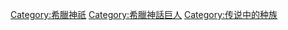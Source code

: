 {{Commonscat|Titans}}

{{noteTA
|1=zh-hans:提坦; zh-cn:提坦; zh-tw:泰坦; zh-hk:泰坦;
|2=zh-hans:普罗米修斯; zh-cn:普罗米修斯; zh-tw:普羅米修斯; zh-hk:普羅米修斯;
}}

[[Category:希臘神祇|Category:希臘神祇]]
[[Category:希臘神話巨人|Category:希臘神話巨人]]
[[Category:传说中的种族|Category:传说中的种族]]